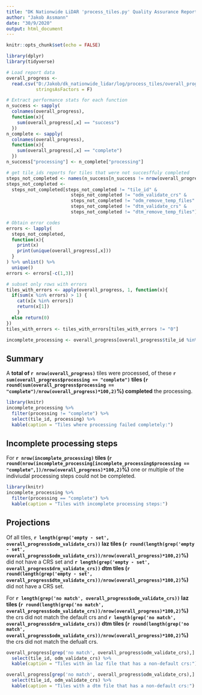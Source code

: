 ```yaml
---
title: "DK Nationwide LiDAR 'process_tiles.py' Quality Assurance Report"
author: "Jakob Assmann"
date: "30/9/2020"
output: html_document
---
```


```r
knitr::opts_chunk$set(echo = FALSE)
```

```r
library(dplyr)
library(tidyverse)

# Load report data
overall_progress <- 
  read.csv("D:/Jakob/dk_nationwide_lidar/log/process_tiles/overall_progress.csv",
           stringsAsFactors = F)

# Extract performance stats for each function
n_success <- sapply(
  colnames(overall_progress), 
  function(x){
    sum(overall_progress[,x] == "success")
  })
n_complete <- sapply(
  colnames(overall_progress), 
  function(x){
    sum(overall_progress[,x] == "complete")
  })
n_success["processing"] <- n_complete["processing"]

# get tile_ids reports for tiles that were not succesffuly completed
steps_not_completed <- names(n_success[n_success != nrow(overall_progress)])
steps_not_completed <- 
  steps_not_completed[steps_not_completed != "tile_id" &
                        steps_not_completed != "odm_validate_crs" &
                        steps_not_completed != "odm_remove_temp_files" &
                        steps_not_completed != "dtm_validate_crs" &
                        steps_not_completed != "dtm_remove_temp_files"]

# Obtain error codes
errors <- lapply(
  steps_not_completed,
  function(x){
    print(x)
    print(unique(overall_progress[,x]))
  }
) %>% unlist() %>%
  unique()
errors <- errors[-c(1,3)]

# subset only rows with errors
tiles_with_errors <- apply(overall_progress, 1, function(x){
  if(sum(x %in% errors) > 1) {
    cat(x[x %in% errors])
    return(x[1])
    }
  else return(0)
})
tiles_with_errors <- tiles_with_errors[tiles_with_errors != "0"]

incomplete_processing <- overall_progress[overall_progress$tile_id %in% tiles_with_errors,]

```

## Summary

A __total of `r nrow(overall_progress)`__ tiles were processed, of these __`r sum(overall_progress$processing == "complete")` tiles (`r round(sum(overall_progress$processing == "complete")/nrow(overall_progress)*100,2)`%) completed__  the processing.  

```r
library(knitr)
incomplete_processing %>% 
  filter(processing != "complete") %>% 
  select(tile_id, processing) %>% 
  kable(caption = "Tiles where processing failed completely:")
```

## Incomplete processing steps

For __`r nrow(incomplete_processing)` tiles (`r round(nrow(incomplete_processing[incomplete_processing$processing == "complete",])/nrow(overall_progress)*100,2)`%)__ one or multiple of the indiviudal processing steps could not be completed.

```r
library(knitr)
incomplete_processing %>% 
  filter(processing == "complete") %>% 
  kable(caption = "Tiles with incomplete processing steps:")
```

## Projections

Of all tiles, __`r length(grep('empty - set', overall_progress$odm_validate_crs))` laz tiles (`r round(length(grep('empty - set', overall_progress$odm_validate_crs))/nrow(overall_progress)*100,2)`%)__ did not have a CRS set and __`r length(grep('empty - set', overall_progress$drm_validate_crs))` dtm tiles (`r round(length(grep('empty - set', overall_progress$dtm_validate_crs))/nrow(overall_progress)*100,2)`%)__ did not have a CRS set.

For __`r length(grep('no match', overall_progress$odm_validate_crs))` laz
tiles (`r round(length(grep('no match', overall_progress$odm_validate_crs))/nrow(overall_progress)*100,2)`%)__ the crs did not match the default crs and __`r length(grep('no match', overall_progress$drm_validate_crs))` dtm tiles (`r round(length(grep('no match', overall_progress$odm_validate_crs))/nrow(overall_progress)*100,2)`%)__ the crs
did not match the defualt crs.

```r
overall_progress[grep('no match', overall_progress$odm_validate_crs),] %>%
  select(tile_id, odm_validate_crs) %>%
  kable(caption = "Tiles with an laz file that has a non-default crs:")

overall_progress[grep('no match', overall_progress$odm_validate_crs),] %>%
  select(tile_id, odm_validate_crs) %>%
  kable(caption = "Tiles with a dtm file that has a non-default crs:")
```

